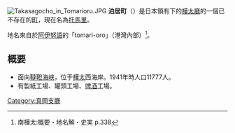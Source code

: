 {{日本町村 (廢除)|
自治體名=泊居|
町村=町|
町村章=|
日文原名=泊居町|
平假名=とまりおるちょう|
羅馬字拼音=Tomarioru-chō|
都道府縣=樺太廳|
廢除時間=1949年6月1日| 
廢除理由=放棄領土主權| 
廢除時處置=|
現在自治體=|
支廳=真岡支廳|
郡=泊居郡|
編號=|
面積=|
邊界未定=|
人口=11,777|
統計時間=1941年|
自治體=|
樹=|
花=|
鳥=|
其他象徵物=|
其他象徵=|
郵遞區號=|
所在地=|
電話號碼=|
外部連結=|
經度=|
緯度=|
地圖=|
註記=|
}}
[[File:Takasagocho_in_Tomarioru.JPG|thumb]]
'''泊居町'''（{{jpn|j=泊居町|hg=とまりおるちょう|rm=Tomarioru chō|f=y}}）是日本領有下的[[樺太廳|樺太廳]]的一個已不存在的[[町|町]]，現在名為[[托馬里|托馬里]]。

地名來自於[[阿伊努語|阿伊努語]]的「tomari-oro」（港灣內部）<ref>南樺太:概要・地名解・史実 p.338</ref>。

==概要==
* 面向[[韃靼海峡|韃靼海峡]]，位于[[樺太|樺太]]西海岸。1941年時人口11777人。
* 有製紙工場、罐頭工場、[[啤酒|啤酒]]工場。

{{真岡支廳}}

[[Category:真岡支廳|Category:真岡支廳]]